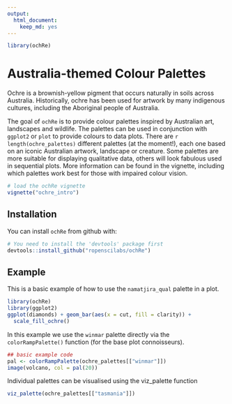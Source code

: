 ```yaml
---
output: 
  html_document: 
    keep_md: yes
---
```


```r
library(ochRe)
```

# Australia-themed Colour Palettes

Ochre is a brownish-yellow pigment that occurs naturally in soils across Australia. Historically, ochre has been used for artwork by many indigenous cultures, including the Aboriginal people of Australia.

The goal of `ochRe` is to provide colour palettes inspired by Australian art, landscapes and wildlife. The palettes can be used in conjunction with `ggplot2` or `plot` to provide colours to data plots.
There are `r length(ochre_palettes)` different palettes (at the moment!), each one based on an iconic Australian artwork, landscape or creature.
Some palettes are more suitable for displaying qualitative data, others will look fabulous used in sequential plots.
More information can be found in the vignette, including which palettes work best for those with impaired colour vision.

```r
# load the ochRe vignette
vignette("ochre_intro")
```

## Installation

You can install `ochRe` from github with:

```r
# You need to install the 'devtools' package first
devtools::install_github("ropenscilabs/ochRe")
```

## Example

This is a basic example of how to use the `namatjira_qual` palette in a plot.

```r
library(ochRe)
library(ggplot2)
ggplot(diamonds) + geom_bar(aes(x = cut, fill = clarity)) +
  scale_fill_ochre()
```

In this example we use the `winmar` palette directly via the `colorRampPalette()` function (for the base plot connoisseurs). 

```r
## basic example code
pal <- colorRampPalette(ochre_palettes[["winmar"]])
image(volcano, col = pal(20))
```

Individual palettes can be visualised using the viz_palette function
```r
viz_palette(ochre_palettes[["tasmania"]])
```

